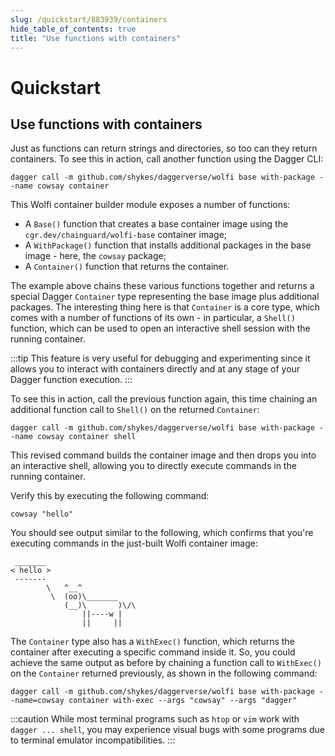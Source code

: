 ```yaml
---
slug: /quickstart/883939/containers
hide_table_of_contents: true
title: "Use functions with containers"
---
```


# Quickstart

<PartialExperimentalDocs />

## Use functions with containers

Just as functions can return strings and directories, so too can they return containers. To see this in action, call another function using the Dagger CLI:

```shell
dagger call -m github.com/shykes/daggerverse/wolfi base with-package --name cowsay container
```

This Wolfi container builder module exposes a number of functions:
- A `Base()` function that creates a base container image using the `cgr.dev/chainguard/wolfi-base` container image;
- A `WithPackage()` function that installs additional packages in the base image - here, the `cowsay` package;
- A `Container()` function that returns the container.

The example above chains these various functions together and returns a special Dagger `Container` type representing the base image plus additional packages. The interesting thing here is that `Container` is a core type, which comes with a number of functions of its own - in particular, a `Shell()` function, which can be used to open an interactive shell session with the running container.

:::tip
This feature is very useful for debugging and experimenting since it allows you to interact with containers directly and at any stage of your Dagger function execution.
:::

To see this in action, call the previous function again, this time chaining an additional function call to `Shell()` on the returned `Container`:

```shell
dagger call -m github.com/shykes/daggerverse/wolfi base with-package --name cowsay container shell
```

This revised command builds the container image and then drops you into an interactive shell, allowing you to directly execute commands in the running container.

Verify this by executing the following command:

```shell
cowsay "hello"
```

You should see output similar to the following, which confirms that you're executing commands in the just-built Wolfi container image:

```shell
 _______
< hello >
 -------
        \   ^__^
         \  (oo)\_______
            (__)\       )\/\
                ||----w |
                ||     ||
```

The `Container` type also has a `WithExec()` function, which returns the container after executing a specific command inside it. So, you could achieve the same output as before by chaining a function call to `WithExec()` on the `Container` returned previously, as shown in the following command:

```shell
dagger call -m github.com/shykes/daggerverse/wolfi base with-package --name=cowsay container with-exec --args "cowsay" --args "dagger"
```

:::caution
While most terminal programs such as `htop` or `vim` work with `dagger ... shell`, you may experience visual bugs with some programs due to terminal emulator incompatibilities.
:::
